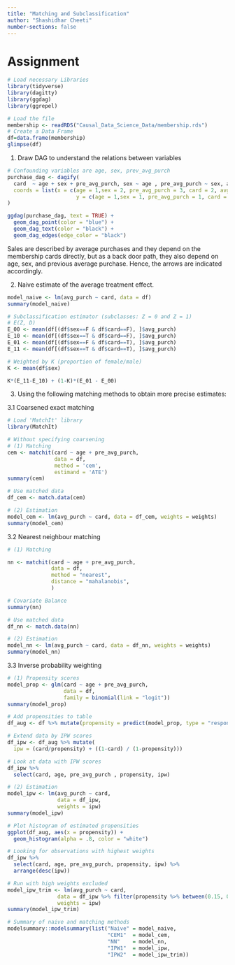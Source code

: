 ```yaml
---
title: "Matching and Subclassification"
author: "Shashidhar Cheeti"
number-sections: false
---
```


# Assignment

```r
# Load necessary Libraries
library(tidyverse)
library(dagitty)
library(ggdag)
library(ggrepel)
```

```r
# Load the file
membership <- readRDS("Causal_Data_Science_Data/membership.rds")
# Create a Data Frame
df=data.frame(membership)
glimpse(df)
```

1. Draw DAG to understand the relations between variables
```r
# Confounding variables are age, sex, prev_avg_purch
purchase_dag <- dagify(
  card  ~ age + sex + pre_avg_purch, sex ~ age , pre_avg_purch ~ sex, avg_purch ~ card ,
  coords = list(x = c(age = 1,sex = 2, pre_avg_purch = 3, card = 2, avg_purch = 2),
                      y = c(age = 1,sex = 1, pre_avg_purch = 1, card = 3, avg_purch = 4)  )
)

ggdag(purchase_dag, text = TRUE) +
  geom_dag_point(color = "blue") +
  geom_dag_text(color = "black") +
  geom_dag_edges(edge_color = "black")
```
Sales are described by average purchases and they depend on the membership cards directly, but as a back door path, they also depend on age, sex, and previous average purchase. Hence, the arrows are indicated accordingly.

2. Naive estimate of the average treatment effect.
```r
model_naive <- lm(avg_purch ~ card, data = df)
summary(model_naive)
```

```r
# Subclassification estimator (subclasses: Z = 0 and Z = 1)
# E(Z, D)
E_00 <- mean(df[(df$sex==F & df$card==F), ]$avg_purch) 
E_10 <- mean(df[(df$sex==T & df$card==F), ]$avg_purch) 
E_01 <- mean(df[(df$sex==F & df$card==T), ]$avg_purch) 
E_11 <- mean(df[(df$sex==T & df$card==T), ]$avg_purch) 

# Weighted by K (proportion of female/male)
K <- mean(df$sex)

K*(E_11-E_10) + (1-K)*(E_01 - E_00)
```

3. Using the following matching methods to obtain more precise estimates:

3.1 Coarsened exact matching
```r
# Load 'MatchIt' library
library(MatchIt)

# Without specifying coarsening
# (1) Matching
cem <- matchit(card ~ age + pre_avg_purch,
               data = df, 
               method = 'cem', 
               estimand = 'ATE')
summary(cem)

# Use matched data
df_cem <- match.data(cem)

# (2) Estimation
model_cem <- lm(avg_purch ~ card, data = df_cem, weights = weights)
summary(model_cem)
```

3.2 Nearest neighbour matching
```r
# (1) Matching

nn <- matchit(card ~ age + pre_avg_purch,
              data = df,
              method = "nearest",
              distance = "mahalanobis",
              )

# Covariate Balance
summary(nn)

# Use matched data
df_nn <- match.data(nn)

# (2) Estimation
model_nn <- lm(avg_purch ~ card, data = df_nn, weights = weights)
summary(model_nn)
```

3.3 Inverse probability weighting
```r
# (1) Propensity scores
model_prop <- glm(card ~ age + pre_avg_purch,
                  data = df,
                  family = binomial(link = "logit"))
summary(model_prop)
```

```r
# Add propensities to table
df_aug <- df %>% mutate(propensity = predict(model_prop, type = "response"))
```

```r
# Extend data by IPW scores
df_ipw <- df_aug %>% mutate(
  ipw = (card/propensity) + ((1-card) / (1-propensity)))

# Look at data with IPW scores
df_ipw %>% 
  select(card, age, pre_avg_purch , propensity, ipw)
```

```r
# (2) Estimation
model_ipw <- lm(avg_purch ~ card,
                data = df_ipw, 
                weights = ipw)
summary(model_ipw)
```
```r
# Plot histogram of estimated propensities
ggplot(df_aug, aes(x = propensity)) +
  geom_histogram(alpha = .8, color = "white")
```

```r
# Looking for observations with highest weights
df_ipw %>% 
  select(card, age, pre_avg_purch, propensity, ipw) %>% 
  arrange(desc(ipw))
```

```r
# Run with high weights excluded
model_ipw_trim <- lm(avg_purch ~ card,
                data = df_ipw %>% filter(propensity %>% between(0.15, 0.85)),
                weights = ipw)
summary(model_ipw_trim)
```

```r
# Summary of naive and matching methods
modelsummary::modelsummary(list("Naive" = model_naive,
                                "CEM1"  = model_cem,
                                "NN"    = model_nn,
                                "IPW1"  = model_ipw,
                                "IPW2"  = model_ipw_trim))
```












